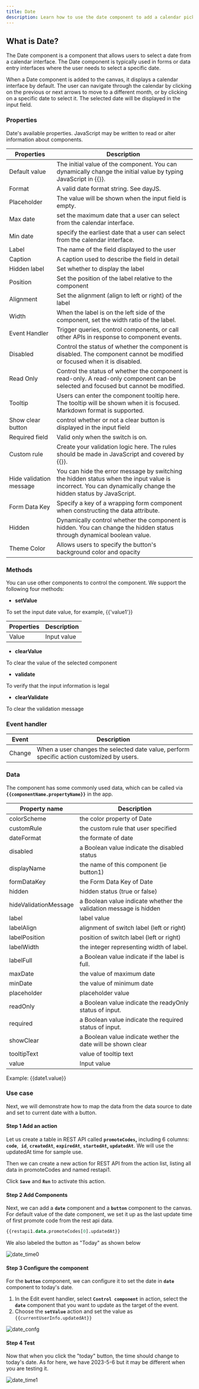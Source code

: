 ```yaml
---
title: Date
description: Learn how to use the date component to add a calendar picker to ILLA app.
---
```


## What is Date?

The Date component is a component that allows users to select a date from a calendar interface. The Date component is typically used in forms or data entry interfaces where the user needs to select a specific date.

When a Date component is added to the canvas, it displays a calendar interface by default. The user can navigate through the calendar by clicking on the previous or next arrows to move to a different month, or by clicking on a specific date to select it. The selected date will be displayed in the input field.

### Properties

Date's available properties. JavaScript may be written to read or alter information about components.

| Properties              | Description                                                                                                                                                  |
| ----------------------- | ------------------------------------------------------------------------------------------------------------------------------------------------------------ |
| Default value           | The initial value of the component. You can dynamically change the initial value by typing JavaScript in {{}}.                                               |
| Format                  | A valid date format string. See dayJS.                                                                                                                       |
| Placeholder             | The value will be shown when the input field is empty.                                                                                                       |
| Max date                | set the maximum date that a user can select from the calendar interface.                                                                                     |
| Min date                | specify the earliest date that a user can select from the calendar interface.                                                                                |
| Label                   | The name of the field displayed to the user                                                                                                                  |
| Caption                 | A caption used to describe the field in detail                                                                                                               |
| Hidden label            | Set whether to display the label                                                                                                                             |
| Position                | Set the position of the label relative to the component                                                                                                      |
| Alignment               | Set the alignment (align to left or right) of the label                                                                                                      |
| Width                   | When the label is on the left side of the component, set the width ratio of the label.                                                                       |
| Event Handler           | Trigger queries, control components, or call other APIs in response to component events.                                                                     |
| Disabled                | Control the status of whether the component is disabled. The component cannot be modified or focused when it is disabled.                                    |
| Read Only               | Control the status of whether the component is read-only. A read-only component can be selected and focused but cannot be modified.                          |
| Tooltip                 | Users can enter the component tooltip here. The tooltip will be shown when it is focused. Markdown format is supported.                                      |
| Show clear button       | control whether or not a clear button is displayed in the input field                                                                                        |
| Required field          | Valid only when the switch is on.                                                                                                                            |
| Custom rule             | Create your validation logic here. The rules should be made in JavaScript and covered by {{}}.                                                               |
| Hide validation message | You can hide the error message by switching the hidden status when the input value is incorrect. You can dynamically change the hidden status by JavaScript. |
| Form Data Key           | Specify a key of a wrapping form component when constructing the data attribute.                                                                             |
| Hidden                  | Dynamically control whether the component is hidden. You can change the hidden status through dynamical boolean value.                                       |
| Theme Color             | Allows users to specify the button's background color and opacity                                                                                            |

### Methods

You can use other components to control the component. We support the following four methods:

-   **setValue**

To set the input date value, for example, {{'value1'}}

| Properties | Description |
| ---------- | ----------- |
| Value      | Input value |

-   **clearValue**

To clear the value of the selected component 

-   **validate**

To verify that the input information is legal

-   **clearValidate**

To clear the validation message

### Event handler

| Event  | Description                                                                               |
| ------ | ----------------------------------------------------------------------------------------- |
| Change | When a user changes the selected date value, perform specific action customized by users. |

### Data

The component has some commonly used data, which can be called via **`{{componentName.propertyName}}`** in the app.

| Property name         | Description                                                       |
| --------------------- | ----------------------------------------------------------------- |
| colorScheme           | the color property of Date                                        |
| customRule            | the custom rule that user specified                               |
| dateFormat            | the formate of date                                               |
| disabled              | a Boolean value indicate the disabled status                      |
| displayName           | the name of this component (ie button1)                           |
| formDataKey           | the Form Data Key of Date                                         |
| hidden                | hidden status (true or false)                                     |
| hideValidationMessage | a Boolean value indicate whether the validation message is hidden |
| label                 | label value                                                       |
| labelAlign            | alignment of switch label (left or right)                         |
| labelPosition         | position of switch label (left or right)                          |
| labelWidth            | the integer representing width of label.                          |
| labelFull             | a Boolean value indicate if the label is full.                    |
| maxDate               | the value of maximum date                                         |
| minDate               | the value of minimum date                                         |
| placeholder           | placeholder value                                                 |
| readOnly              | a Boolean value indicate the readyOnly status of input.           |
| required              | a Boolean value indicate the required status of input.            |
| showClear             | a Boolean value indicate wether the date will be shown clear      |
| tooltipText           | value of tooltip text                                             |
| value                 | Input value                                                       |

Example: {{date1.value}}

### Use case

Next, we will demonstrate how to map the data from the data source to date and set to current date with a button. 

#### Step 1 Add an action

Let us create a table in REST API called **`promoteCodes`,** including 6 columns:  **`code`**,  **`id`**, **`createdAt`**, **`expiredAt`**, **`startedAt`, `updatedAt`**. We will use the updatedAt time for sample use. 

Then we can create a new action for REST API from the action list, listing all data in promoteCodes and named restapi1. 

Click **`Save`** and **`Run`** to activate this action.

#### Step 2 Add Components

Next, we can add a **`date`** component and a **`button`** component to the canvas. For default value of the date component, we set it up as the last update time of first promote code from the rest api data.

```sql
{{restapi1.data.promoteCodes[0].updatedAt}}
```

We also labeled the button as "Today" as shown below

![date_time0](https://cdn.illacloud.com/official-website/img/docs/date_time0.png)

#### Step 3 Configure the component

For the **`button`** component, we can configure it to set the date in **`date`** component to today's date.

1.  In the Edit event handler, select **`Control component`** in action, select the **`date`** component that you want to update as the target of the event.
2.  Choose the **`setValue`** action and set the value as  `{{currentUserInfo.updatedAt}}` 

![date_confg](https://cdn.illacloud.com/official-website/img/docs/date_confg.png)

#### Step 4 Test

Now that when you click the "today" button, the time should change to today's date. As for here, we have 2023-5-6 but it may be different when you are testing it.

![date_time1](https://cdn.illacloud.com/official-website/img/docs/date_time1.png)
